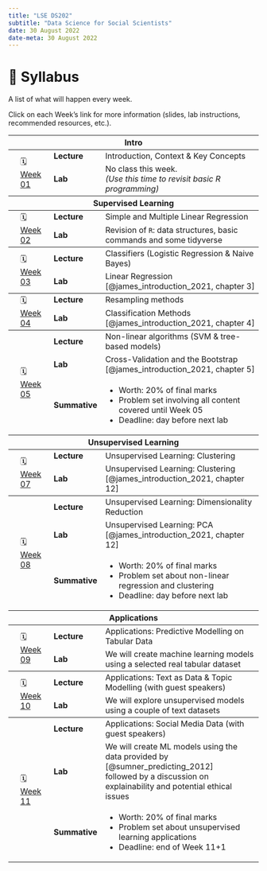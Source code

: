 ---
title: "LSE DS202"
subtitle: "Data Science for Social Scientists"
date: 30 August 2022
date-meta: 30 August 2022
---

# 📓 Syllabus

A list of what will happen every week. 

Click on each Week's link for more information (slides, lab instructions, recommended resources, etc.).

<table class="syllabus">
    <thead>
        
    </thead>
    
    <tr class="odd">
        <th colspan=4>Intro</th>
    </tr>

    <!-- WEEK 01 -->
    <tbody>
        <tr class="even">
            <td rowspan=2></td>
            <td rowspan=2>🗓️ <a href="/weeks/week01.qmd">Week 01</a></td>
            <td style="font-weight:bold;">Lecture</td>
            <td>Introduction, Context & Key Concepts</td>
        </tr>
        <tr class="even">
            <td style="font-weight:bold;">Lab</td>
            <td>No class this week. <br/>_(Use this time to revisit basic R programming)_</td>
        </tr>
    </tbody>

    <tr class="odd">
        <th colspan=4>Supervised Learning</th>
    </tr>

    <!-- WEEK 02 -->
    <tbody>
        <tr class="even">
           <td rowspan=2></td>
           <td rowspan=2>🗓️ <a href="">Week 02</a></td>
           <td style="font-weight:bold;">Lecture</td>
           <td>Simple and Multiple Linear Regression</td>
       </tr>
       <tr class="even">
           <td style="font-weight:bold;">Lab</td>
           <td>Revision of `R`: data structures, basic commands and some tidyverse</td>
       </tr>
   </tbody>

    <!-- WEEK 03 -->
    <tbody>
    <tr class="even">
        <td rowspan=2></td>
        <td rowspan=2>🗓️ <a href="">Week 03</a></td>
        <td style="font-weight:bold;">Lecture</td>
        <td>Classifiers (Logistic Regression & Naive Bayes)</td>
    </tr>
    <tr class="even">
        <td style="font-weight:bold;">Lab</td>
        <td>Linear Regression [@james_introduction_2021, chapter 3]</td>
    </tr>
   </tbody>

    <!-- WEEK 04 -->
    <tbody>
        <tr class="even">
            <td rowspan=2></td>
            <td rowspan=2>🗓️ <a href="">Week 04</a></td>
            <td style="font-weight:bold;">Lecture</td>
            <td>Resampling methods</td>
        </tr>
        <tr class="even">
            <td style="font-weight:bold;">Lab</td>
            <td>Classification Methods [@james_introduction_2021, chapter 4]</td>
        </tr>
       </tbody>

    <!-- WEEK 05 -->
    <tbody>
        <tr class="even">
            <td rowspan=3></td>
            <td rowspan=3>🗓️ <a href="">Week 05</a></td>
            <td style="font-weight:bold;">Lecture</td>
            <td>Non-linear algorithms (SVM & tree-based models)</td>
        </tr>
        <tr class="even">
            <td style="font-weight:bold;">Lab</td>
            <td>Cross-Validation and the Bootstrap [@james_introduction_2021, chapter 5]</td>
        </tr>
        <tr class="even">
            <td style="font-weight:bold;">Summative</td>
            <td>
                <ul>
                    <li>Worth: 20% of final marks</li>
                    <li>Problem set involving all content covered until Week 05</li>
                    <li>Deadline: day before next lab</li>
                </ul>
            </td>
        </tr>
    </tbody>

    <tr class="odd">
        <th colspan=4>Unsupervised Learning</th>
    </tr>

    <!-- WEEK 07 -->
    <tbody>
        <tr class="even">
            <td rowspan=2></td>
            <td rowspan=2>🗓️ <a href="">Week 07</a></td>
            <td style="font-weight:bold;">Lecture</td>
            <td>Unsupervised Learning: Clustering</td>
        </tr>
        <tr class="even">
            <td style="font-weight:bold;">Lab</td>
            <td>Unsupervised Learning: Clustering [@james_introduction_2021, chapter 12]</td>
        </tr>
    </tbody>

    <!-- WEEK 08 -->
    <tbody>
        <tr class="even">
            <td rowspan=3></td>
            <td rowspan=3>🗓️ <a href="">Week 08</a></td>
            <td style="font-weight:bold;">Lecture</td>
            <td>Unsupervised Learning: Dimensionality Reduction</td>
        </tr>
        <tr class="even">
            <td style="font-weight:bold;">Lab</td>
            <td>Unsupervised Learning: PCA [@james_introduction_2021, chapter 12]</td>
        </tr>
        <tr class="even">
            <td style="font-weight:bold;">Summative</td>
            <td>
                <ul>
                    <li>Worth: 20% of final marks</li>
                    <li>Problem set about non-linear regression and clustering</li>
                    <li>Deadline: day before next lab</li>
                </ul>
            </td>
        </tr>
    </tbody>

    <tr class="odd">
        <th colspan=4>Applications</th>
    </tr>

    <!-- WEEK 09 -->
    <tbody>
        <tr class="even">
            <td rowspan=2></td>
            <td rowspan=2>🗓️ <a href="">Week 09</a></td>
            <td style="font-weight:bold;">Lecture</td>
            <td>Applications: Predictive Modelling on Tabular Data</td>
        </tr>
        <tr class="even">
            <td style="font-weight:bold;">Lab</td>
            <td>We will create machine learning models using a selected real tabular dataset</td>
        </tr>
    </tbody>

    <!-- WEEK 10 -->
    <tbody>
        <tr class="even">
            <td rowspan=2></td>
            <td rowspan=2>🗓️ <a href="">Week 10</a></td>
            <td style="font-weight:bold;">Lecture</td>
            <td>Applications: Text as Data & Topic Modelling (with guest speakers)</td>
        </tr>
        <tr class="even">
            <td style="font-weight:bold;">Lab</td>
            <td>We will explore unsupervised models using a couple of text datasets</td>
        </tr>
    </tbody>

    <!-- WEEK 11 -->
    <tbody>
        <tr class="even">
            <td rowspan=3></td>
            <td rowspan=3>🗓️ <a href="">Week 11</a></td>
            <td style="font-weight:bold;">Lecture</td>
            <td>Applications: Social Media Data (with guest speakers)</td>
        </tr>
        <tr class="even">
            <td style="font-weight:bold;">Lab</td>
            <td>We will create ML models using the data provided by [@sumner_predicting_2012] <br/>followed by a discussion on explainability and potential ethical issues</td>
        </tr>
        <tr class="even">
            <td style="font-weight:bold;">Summative</td>
            <td>
                <ul>
                    <li>Worth: 20% of final marks</li>
                    <li>Problem set about unsupervised learning applications</li>
                    <li>Deadline: end of Week 11+1</li>
                </ul>
            </td>
        </tr>
    </tbody>
    
</table>